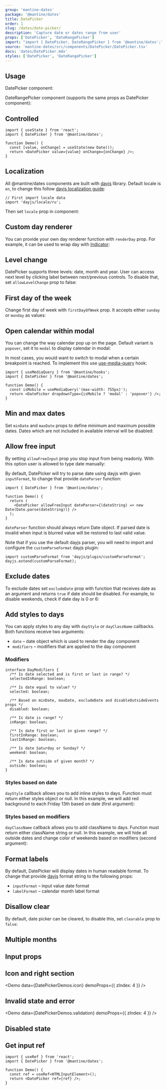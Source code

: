 ```yaml
---
group: 'mantine-dates'
package: '@mantine/dates'
title: DatePicker
order: 1
slug: /dates/date-picker/
description: 'Capture date or dates range from user'
props: ['DatePicker', 'DateRangePicker']
import: "import { DatePicker, DateRangePicker } from '@mantine/dates';"
source: 'mantine-dates/src/components/DatePicker/DatePicker.tsx'
docs: 'dates/DatePicker.mdx'
styles: ['DatePicker', 'DateRangePicker']
---
```



## Usage

DatePicker component:

<Demo data={DatePickerDemos.usage} />

DateRangePicker component (supports the same props as DatePicker component):

<Demo data={DateRangePickerDemos.usage} />

## Controlled

```tsx
import { useState } from 'react';
import { DatePicker } from '@mantine/dates';

function Demo() {
  const [value, onChange] = useState(new Date());
  return <DatePicker value={value} onChange={onChange} />;
}
```

## Localization

All @mantine/dates components are built with [dayjs](https://day.js.org/) library.
Default locale is `en`, to change this follow [dayjs localization guide](https://day.js.org/docs/en/i18n/loading-into-nodejs):

```tsx
// First import locale data
import 'dayjs/locale/ru';
```

Then set `locale` prop in component:

<Demo data={DatePickerDemos.localization} />

## Custom day renderer

You can provide your own day renderer function with `renderDay` prop.
For example, it can be used to wrap day with [Indicator](/core/indicator/):

<Demo data={DatePickerDemos.renderDay} />

## Level change

DatePicker supports three levels: date, month and year. User can access next level by clicking label between next/previous controls.
To disable that, set `allowLevelChange` prop to false:

<Demo data={DatePickerDemos.noLevel} />

## First day of the week

Change first day of week with `firstDayOfWeek` prop. It accepts either `sunday` or `monday` as values:

<Demo data={DatePickerDemos.firstDaySunday} />

## Open calendar within modal

You can change the way calendar pop up on the page.
Default variant is `popover`, set it to `modal` to display calendar in modal:

<Demo data={DatePickerDemos.modal} />

In most cases, you would want to switch to modal when a certain breakpoint is reached.
To implement this use [use-media-query](/hooks/use-media-query/) hook:

```tsx
import { useMediaQuery } from '@mantine/hooks';
import { DatePicker } from '@mantine/dates';

function Demo() {
  const isMobile = useMediaQuery('(max-width: 755px)');
  return <DatePicker dropdownType={isMobile ? 'modal' : 'popover'} />;
}
```

## Min and max dates

Set `minDate` and `maxDate` props to define minimum and maximum possible dates.
Dates which are not included in available interval will be disabled:

<Demo data={DatePickerDemos.boundaries} />

## Allow free input

By setting `allowFreeInput` prop you stop input from being readonly.
With this option user is allowed to type date manually:

<Demo data={DatePickerDemos.freeInput} />

By default, DatePicker will try to parse date using dayjs with given `inputFormat`,
to change that provide `dateParser` function:

```tsx
import { DatePicker } from '@mantine/dates';

function Demo() {
  return (
    <DatePicker allowFreeInput dateParser={(dateString) => new Date(Date.parse(dateString))} />
  );
}
```

`dateParser` function should always return Date object.
If parsed date is invalid when input is blurred value will be restored to last valid value.

Note that if you use the default dayjs parser, you will need to import and configure the
`customParseFormat` dayjs plugin:

```tsx
import customParseFormat from 'dayjs/plugin/customParseFormat';
dayjs.extend(customParseFormat);
```

## Exclude dates

To exclude dates set `excludeDate` prop with function that receives date as an argument and returns
`true` if date should be disabled. For example, to disable weekends, check if date day is 0 or 6:

<Demo data={DatePickerDemos.exclude} />

## Add styles to days

You can apply styles to any day with `dayStyle` or `dayClassName` callbacks.
Both functions receive two arguments:

- `date` – date object which is used to render the day component
- `modifiers` – modifiers that are applied to the day component

### Modifiers

```tsx
interface DayModifiers {
  /** Is date selected and is first or last in range? */
  selectedInRange: boolean;

  /** Is date equal to value? */
  selected: boolean;

  /** Based on minDate, maxDate, excludeDate and disableOutsideEvents props */
  disabled: boolean;

  /** Is date is range? */
  inRange: boolean;

  /** Is date first or last in given range? */
  firstInRange: boolean;
  lastInRange: boolean;

  /** Is date Saturday or Sunday? */
  weekend: boolean;

  /** Is date outside of given month? */
  outside: boolean;
}
```

### Styles based on date

`dayStyle` callback allows you to add inline styles to days. Function must return either styles object or null.
In this example, we will add red background to each Friday 13th based on date (first argument):

<Demo data={DatePickerDemos.styles} />

### Styles based on modifiers

`dayClassName` callback allows you to add className to days. Function must return either className string or null.
In this example, we will hide all outside dates and change color of weekends based on modifiers (second argument):

<Demo data={DatePickerDemos.modifiers} />

## Format labels

By default, DatePicker will display dates in human readable format.
To change that provide [dayjs](https://day.js.org/docs/en/display/format) format string to the following props:

- `inputFormat` – input value date format
- `labelFormat` – calendar month label format

<Demo data={DatePickerDemos.format} />

## Disallow clear

By default, date picker can be cleared, to disable this, set `clearable` prop to `false`:

<Demo data={DatePickerDemos.notClearable} />

## Multiple months

<Demo data={DatePickerDemos.multipleMonths} />

## Input props

<Demo data={DatePickerDemos.configurator} />

## Icon and right section

<Demo data={DatePickerDemos.icon} demoProps={{ zIndex: 4 }} />

## Invalid state and error

<Demo data={DatePickerDemos.validation} demoProps={{ zIndex: 4 }} />

## Disabled state

<Demo data={DatePickerDemos.disabled} />

## Get input ref

```tsx
import { useRef } from 'react';
import { DatePicker } from '@mantine/dates';

function Demo() {
  const ref = useRef<HTMLInputElement>();
  return <DatePicker ref={ref} />;
}
```
